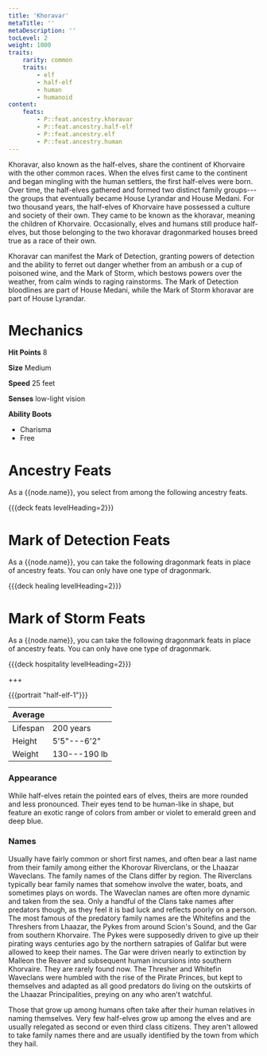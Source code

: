 ```yaml
---
title: 'Khoravar'
metaTitle: ''
metaDescription: ''
tocLevel: 2
weight: 1000
traits:
    rarity: common
    traits:
        - elf
        - half-elf
        - human
        - humanoid
content:
    feats:
        - P::feat.ancestry.khoravar
        - P::feat.ancestry.half-elf
        - P::feat.ancestry.elf
        - P::feat.ancestry.human
---
```


Khoravar, also known as the half-elves, share the continent of Khorvaire with the other common races. When the elves first came to the continent and began mingling with the human settlers, the first half-elves were born. Over time, the half-elves gathered and formed two distinct family groups---the groups that eventually became House Lyrandar and House Medani. For two thousand years, the half-elves of Khorvaire have possessed a culture and society of their own. They came to be known as the khoravar, meaning the children of Khorvaire. Occasionally, elves and humans still produce half-elves, but those belonging to the two khoravar dragonmarked houses breed true as a race of their own.

Khoravar can manifest the Mark of Detection, granting powers of detection and the ability to ferret out danger whether from an ambush or a cup of poisoned wine, and the Mark of Storm, which bestows powers over the weather, from calm winds to raging rainstorms. The Mark of Detection bloodlines are part of House Medani, while the Mark of Storm khoravar are part of House Lyrandar.

# Mechanics

**Hit Points** 8

**Size** Medium

**Speed** 25 feet

**Senses** low-light vision

**Ability Boots**

-   Charisma
-   Free

# Ancestry Feats

As a {{node.name}}, you select from among the following ancestry feats.

{{{deck feats levelHeading=2}}}

# Mark of Detection Feats

As a {{node.name}}, you can take the following dragonmark feats in place of ancestry feats. You can only have one type of dragonmark.

{{{deck healing levelHeading=2}}}

# Mark of Storm Feats

As a {{node.name}}, you can take the following dragonmark feats in place of ancestry feats. You can only have one type of dragonmark.

{{{deck hospitality levelHeading=2}}}

+++

{{{portrait "half-elf-1"}}}

| Average  |              |
| -------- | ------------ |
| Lifespan | 200 years    |
| Height   | 5'5"---6'2"  |
| Weight   | 130---190 lb |

### Appearance

While half-elves retain the pointed ears of elves, theirs are more rounded and less pronounced. Their eyes tend to be human-like in shape, but feature an exotic range of colors from amber or violet to emerald green and deep blue.

### Names

Usually have fairly common or short first names, and often bear a last name from their family among either the Khorovar Riverclans, or the Lhaazar Waveclans. The family names of the Clans differ by region. The Riverclans typically bear family names that somehow involve the water, boats, and sometimes plays on words. The Waveclan names are often more dynamic and taken from the sea. Only a handful of the Clans take names after predators though, as they feel it is bad luck and reflects poorly on a person. The most famous of the predatory family names are the Whitefins and the Threshers from Lhaazar, the Pykes from around Scion's Sound, and the Gar from southern Khorvaire. The Pykes were supposedly driven to give up their pirating ways centuries ago by the northern satrapies of Galifar but were allowed to keep their names. The Gar were driven nearly to extinction by Malleon the Reaver and subsequent human incursions into southern Khorvaire. They are rarely found now. The Thresher and Whitefin Waveclans were humbled with the rise of the Pirate Princes, but kept to themselves and adapted as all good predators do living on the outskirts of the Lhaazar Principalities, preying on any who aren't watchful.

Those that grow up among humans often take after their human relatives in naming themselves. Very few half-elves grow up among the elves and are usually relegated as second or even third class citizens. They aren't allowed to take family names there and are usually identified by the town from which they hail.
